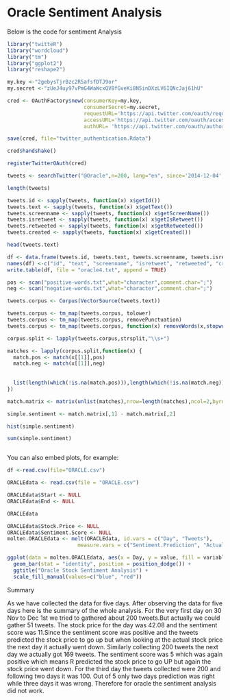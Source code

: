 Oracle Sentiment Analysis
========================================================
Below is the code for sentiment Analysis

```r
library("twitteR")
library("wordcloud")
library("tm")
library("ggplot2")
library("reshape2")
```

```r

my.key <-"2gebysTjrBzc2R5afsfDTJ9or"
my.secret <-"zUeJ4uy97vPmG4WaWcxQV8fGveKi8N5inDXzLV6IQNcJaj61hU"

cred <- OAuthFactory$new(consumerKey=my.key,
                         consumerSecret=my.secret,
                         requestURL='https://api.twitter.com/oauth/request_token',
                         accessURL='https://api.twitter.com/oauth/access_token',
                         authURL= 'https://api.twitter.com/oauth/authorize')

save(cred, file="twitter_authentication.Rdata")

cred$handshake()

registerTwitterOAuth(cred)

tweets <- searchTwitter("@Oracle",n=200, lang="en", since='2014-12-04', until='2014-12-05')

length(tweets)

tweets.id <- sapply(tweets, function(x) x$getId())
tweets.text <- sapply(tweets, function(x) x$getText())
tweets.screenname <- sapply(tweets, function(x) x$getScreenName())
tweets.isretweet <- sapply(tweets, function(x) x$getIsRetweet())
tweets.retweeted <- sapply(tweets, function(x) x$getRetweeted())
tweets.created <- sapply(tweets, function(x) x$getCreated())

head(tweets.text)

df <- data.frame(tweets.id, tweets.text, tweets.screenname, tweets.isretweet, tweets.retweeted, tweets.created)
names(df) <-c("id", "text", "screenname", "isretweet", "retweeted", "created")
write.table(df, file = "oracle4.txt", append = TRUE)

pos <- scan("positive-words.txt",what="character",comment.char=";")
neg <- scan("negative-words.txt",what="character",comment.char=";")

tweets.corpus <- Corpus(VectorSource(tweets.text))

tweets.corpus <- tm_map(tweets.corpus, tolower) 
tweets.corpus <- tm_map(tweets.corpus, removePunctuation)
tweets.corpus <- tm_map(tweets.corpus, function(x) removeWords(x,stopwords()))

corpus.split <- lapply(tweets.corpus,strsplit,"\\s+")

matches <- lapply(corpus.split,function(x) {
  match.pos <- match(x[[1]],pos)
  match.neg <- match(x[[1]],neg) 
  
  
  list(length(which(!is.na(match.pos))),length(which(!is.na(match.neg))))
})

match.matrix <- matrix(unlist(matches),nrow=length(matches),ncol=2,byrow=T)

simple.sentiment <- match.matrix[,1] - match.matrix[,2]

hist(simple.sentiment)

sum(simple.sentiment)



```

You can also embed plots, for example:

```r

df <-read.csv(file="ORACLE.csv")

ORACLEdata <- read.csv(file = "ORACLE.csv")

ORACLEdata$Start <- NULL
ORACLEdata$End <- NULL

ORACLEdata
```


``` r
ORACLEdata$Stock.Price <- NULL
ORACLEdata$Sentiment.Score <- NULL
molten.ORACLEdata <- melt(ORACLEdata, id.vars = c("Day", "Tweets"), 
                       measure.vars = c("Sentiment.Prediction", "Actual"))

ggplot(data = molten.ORACLEdata, aes(x = Day, y = value, fill = variable)) +
  geom_bar(stat = "identity", position = position_dodge()) + 
  ggtitle("Oracle Stock Sentiment Analysis") +
  scale_fill_manual(values=c("blue", "red"))

```

Summary 
 
As we have collected the data for five days. After observing the data for five days here is the summary of the whole analysis. For the very first day on 30 Nov to Dec 1st we tried to gathered about 200 tweets.But actually we could gather 51 tweets. The stock price for the day was 42.08 and the sentiment score was 11.Since the sentiment score was positive and the tweets predicted the stock price to go up but when looking at the actual stock price the next day it actually went down. Similarly collecting 200 tweets the next day we actually got 169 tweets. The sentiment score was 5 which was again positive which means R predicted the stock price to go UP but again the stock price went down. For the third day the tweets collected were 200 and following two days it was 100. Out of 5 only two days prediction was right while three days it was wrong. Therefore for oracle the sentiment analysis did not work.
